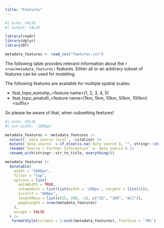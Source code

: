 ```yaml
---
title: "Features"
---
```


```r
#| echo: FALSE
#| output: FALSE

library(readr)
library(dplyr)
library(DT)

metadata_features <- read_csv("features.csv")

```

The following table provides relevant information about the `r nrow(metadata_features)` features. Either all or an arbitrary subset of features can be used for modeling.

::: {.callout-tip}

The following features are available for multiple spatial scales:

- feat_topo_eumohp_\<feature name>(1, 2, 3, 4, 5)
- feat_topo_amatulli_\<feature name>(1km, 5km, 10km, 50km, 100km)\<suffix>

So please be aware of that, when subsetting features!

:::

```r
#| echo: FALSE
#| out-width: '1000px'

metadata_features <- metadata_features |>
  select(-`data source local`, -citation) |>
  mutate(`data source` = if_else(is.na(`data source`), "", stringr::str_glue("<a href='{`data source`}'>{`data source`}</a>"))) |> 
  rename(`Source / Further Information` = `data source`) |> 
  rename_with(stringr::str_to_title, everything())

metadata_features |> 
  datatable(
    width = "3000px",
    filter = "top",
    options = list(
      autoWidth = TRUE,
      columnDefs = list(list(width = '200px', targets = list(2))),
      scrollY = "800px",
      lengthMenu = list(c(25, 100, -1), c("25", "100", "All")),
      pageLength = nrow(metadata_features)
    ),
    escape = FALSE
  ) |> 
   formatStyle(columns = 1:ncol(metadata_features), fontSize = '70%')
```


